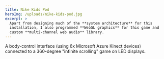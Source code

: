 ```yaml
---
title: Nike Kids Pod
heroImg: /uploads/nike-kids-pod.jpg
excerpt: >
  Apart from designing much of the **system architecture** for this
  installation, I also programmed **WebGL graphics** for this game and wrote a
  custom **multi-channel web audio** library.
---
```


A body-control interface (using 6x Microsoft Azure Kinect devices) connected to a 360-degree "infinite scrolling" game on LED displays.
